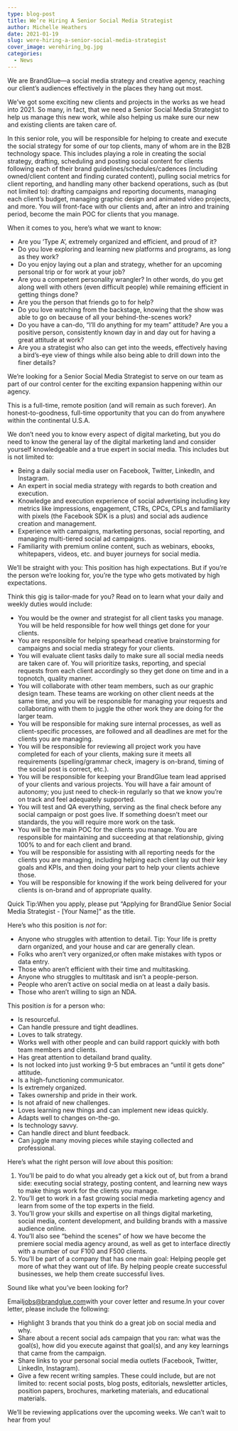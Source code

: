 ```yaml
---
type: blog-post
title: We’re Hiring A Senior Social Media Strategist
author: Michelle Heathers
date: 2021-01-19
slug: were-hiring-a-senior-social-media-strategist
cover_image: werehiring_bg.jpg
categories:
  - News
---
```

<!--StartFragment-->

We are BrandGlue—a social media strategy and creative agency, reaching our client’s audiences effectively in the places they hang out most.

We’ve got some exciting new clients and projects in the works as we head into 2021. So many, in fact, that we need a Senior Social Media Strategist to help us manage this new work, while also helping us make sure our new and existing clients are taken care of.

In this senior role, you will be responsible for helping to create and execute the social strategy for some of our top clients, many of whom are in the B2B technology space. This includes playing a role in creating the social strategy, drafting, scheduling and posting social content for clients following each of their brand guidelines/schedules/cadences (including owned/client content and finding curated content), pulling social metrics for client reporting, and handling many other backend operations, such as (but not limited to): drafting campaigns and reporting documents, managing each client’s budget, managing graphic design and animated video projects, and more. You will front-face with our clients and, after an intro and training period, become the main POC for clients that you manage.

When it comes to you, here’s what we want to know:

* Are you ‘Type A’, extremely organized and efficient, and proud of it?
* Do you love exploring and learning new platforms and programs, as long as they work?
* Do you enjoy laying out a plan and strategy, whether for an upcoming personal trip or for work at your job?
* Are you a competent personality wrangler? In other words, do you get along well with others (even difficult people) while remaining efficient in getting things done?
* Are you the person that friends go to for help?
* Do you love watching from the backstage, knowing that the show was able to go on because of all your behind-the-scenes work?
* Do you have a can-do, “I’ll do anything for my team” attitude? Are you a positive person, consistently known day in and day out for having a great attitude at work?
* Are you a strategist who also can get into the weeds, effectively having a bird’s-eye view of things while also being able to drill down into the finer details?

We’re looking for a Senior Social Media Strategist to serve on our team as part of our control center for the exciting expansion happening within our agency.

This is a full-time, remote position (and will remain as such forever). An honest-to-goodness, full-time opportunity that you can do from anywhere within the continental U.S.A.

We don’t need you to know every aspect of digital marketing, but you do need to know the general lay of the digital marketing land and consider yourself knowledgeable and a true expert in social media. This includes but is not limited to:

* Being a daily social media user on Facebook, Twitter, LinkedIn, and Instagram.
* An expert in social media strategy with regards to both creation and execution.
* Knowledge and execution experience of social advertising including key metrics like impressions, engagement, CTRs, CPCs, CPLs and familiarity with pixels (the Facebook SDK is a plus) and social ads audience creation and management.
* Experience with campaigns, marketing personas, social reporting, and managing multi-tiered social ad campaigns.
* Familiarity with premium online content, such as webinars, ebooks, whitepapers, videos, etc. and buyer journeys for social media.

We’ll be straight with you: This position has high expectations. But if you’re the person we’re looking for, you’re the type who gets motivated by high expectations.

Think this gig is tailor-made for you? Read on to learn what your daily and weekly duties would include:

* You would be the owner and strategist for all client tasks you manage. You will be held responsible for how well things get done for your clients.
* You are responsible for helping spearhead creative brainstorming for campaigns and social media strategy for your clients.
* You will evaluate client tasks daily to make sure all social media needs are taken care of. You will prioritize tasks, reporting, and special requests from each client accordingly so they get done on time and in a topnotch, quality manner.
* You will collaborate with other team members, such as our graphic design team. These teams are working on other client needs at the same time, and you will be responsible for managing your requests and collaborating with them to juggle the other work they are doing for the larger team.
* You will be responsible for making sure internal processes, as well as client-specific processes, are followed and all deadlines are met for the clients you are managing.
* You will be responsible for reviewing all project work you have completed for each of your clients, making sure it meets all requirements (spelling/grammar check, imagery is on-brand, timing of the social post is correct, etc.).
* You will be responsible for keeping your BrandGlue team lead apprised of your clients and various projects. You will have a fair amount of autonomy; you just need to check-in regularly so that we know you’re on track and feel adequately supported.
* You will test and QA everything, serving as the final check before any social campaign or post goes live. If something doesn’t meet our standards, the you will require more work on the task.
* You will be the main POC for the clients you manage. You are responsible for maintaining and succeeding at that relationship, giving 100% to and for each client and brand.
* You will be responsible for assisting with all reporting needs for the clients you are managing, including helping each client lay out their key goals and KPIs, and then doing your part to help your clients achieve those.
* You will be responsible for knowing if the work being delivered for your clients is on-brand and of appropriate quality.

Quick Tip:When you apply, please put “Applying for BrandGlue Senior Social Media Strategist - \[Your Name]” as the title.

Here’s who this position is *not* for:

* Anyone who struggles with attention to detail. Tip: Your life is pretty darn organized, and your house and car are generally clean.
* Folks who aren’t very organized,or often make mistakes with typos or data entry.
* Those who aren’t efficient with their time and multitasking.
* Anyone who struggles to multitask and isn’t a people-person.
* People who aren’t active on social media on at least a daily basis.
* Those who aren’t willing to sign an NDA.

This position *is* for a person who:

* Is resourceful.
* Can handle pressure and tight deadlines.
* Loves to talk strategy.
* Works well with other people and can build rapport quickly with both team members and clients.
* Has great attention to detailand brand quality.
* Is not locked into just working 9-5 but embraces an “until it gets done” attitude.
* Is a high-functioning communicator.
* Is extremely organized.
* Takes ownership and pride in their work.
* Is not afraid of new challenges.
* Loves learning new things and can implement new ideas quickly.
* Adapts well to changes on-the-go.
* Is technology savvy.
* Can handle direct and blunt feedback.
* Can juggle many moving pieces while staying collected and professional.

Here’s what the right person will *love* about this position:

1. You’ll be paid to do what you already get a kick out of, but from a brand side: executing social strategy, posting content, and learning new ways to make things work for the clients you manage.
2. You’ll get to work in a fast growing social media marketing agency and learn from some of the top experts in the field.
3. You’ll grow your skills and expertise on all things digital marketing, social media, content development, and building brands with a massive audience online.
4. You’ll also see “behind the scenes” of how we have become the premiere social media agency around, as well as get to interface directly with a number of our F100 and F500 clients.
5. You’ll be part of a company that has one main goal: Helping people get more of what they want out of life. By helping people create successful businesses, we help them create successful lives.

Sound like what you’ve been looking for?

Email[jobs@brandglue.com](mailto:jobs@brandglue.com)with your cover letter and resume.In your cover letter, please include the following:

* Highlight 3 brands that you think do a great job on social media and why.
* Share about a recent social ads campaign that you ran: what was the goal(s), how did you execute against that goal(s), and any key learnings that came from the campaign.
* Share links to your personal social media outlets (Facebook, Twitter, LinkedIn, Instagram).
* Give a few recent writing samples. These could include, but are not limited to: recent social posts, blog posts, editorials, newsletter articles, position papers, brochures, marketing materials, and educational materials.

We’ll be reviewing applications over the upcoming weeks. We can’t wait to hear from you!

<!--EndFragment-->